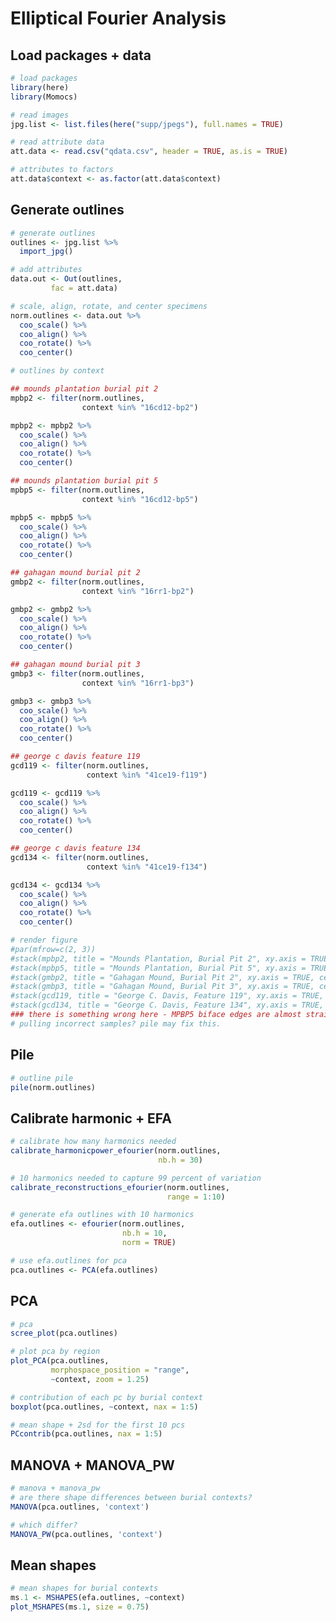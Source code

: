 # Elliptical Fourier Analysis

## Load packages + data

```r
# load packages
library(here)
library(Momocs)

# read images
jpg.list <- list.files(here("supp/jpegs"), full.names = TRUE)

# read attribute data
att.data <- read.csv("qdata.csv", header = TRUE, as.is = TRUE)

# attributes to factors
att.data$context <- as.factor(att.data$context)
```

## Generate outlines

```r
# generate outlines
outlines <- jpg.list %>%
  import_jpg()

# add attributes
data.out <- Out(outlines, 
         fac = att.data)

# scale, align, rotate, and center specimens
norm.outlines <- data.out %>% 
  coo_scale() %>%
  coo_align() %>% 
  coo_rotate() %>% 
  coo_center()

# outlines by context

## mounds plantation burial pit 2
mpbp2 <- filter(norm.outlines, 
                context %in% "16cd12-bp2")

mpbp2 <- mpbp2 %>% 
  coo_scale() %>%
  coo_align() %>%
  coo_rotate() %>% 
  coo_center()

## mounds plantation burial pit 5
mpbp5 <- filter(norm.outlines, 
                context %in% "16cd12-bp5")

mpbp5 <- mpbp5 %>% 
  coo_scale() %>%
  coo_align() %>%
  coo_rotate() %>% 
  coo_center()

## gahagan mound burial pit 2
gmbp2 <- filter(norm.outlines, 
                context %in% "16rr1-bp2")

gmbp2 <- gmbp2 %>% 
  coo_scale() %>%
  coo_align() %>%
  coo_rotate() %>% 
  coo_center()

## gahagan mound burial pit 3
gmbp3 <- filter(norm.outlines, 
                context %in% "16rr1-bp3")

gmbp3 <- gmbp3 %>% 
  coo_scale() %>%
  coo_align() %>%
  coo_rotate() %>% 
  coo_center()

## george c davis feature 119
gcd119 <- filter(norm.outlines, 
                 context %in% "41ce19-f119")

gcd119 <- gcd119 %>% 
  coo_scale() %>%
  coo_align() %>%
  coo_rotate() %>% 
  coo_center()

## george c davis feature 134
gcd134 <- filter(norm.outlines, 
                 context %in% "41ce19-f134")

gcd134 <- gcd134 %>% 
  coo_scale() %>%
  coo_align() %>%
  coo_rotate() %>% 
  coo_center()

# render figure
#par(mfrow=c(2, 3))
#stack(mpbp2, title = "Mounds Plantation, Burial Pit 2", xy.axis = TRUE, centroid = FALSE)
#stack(mpbp5, title = "Mounds Plantation, Burial Pit 5", xy.axis = TRUE, centroid = FALSE)
#stack(gmbp2, title = "Gahagan Mound, Burial Pit 2", xy.axis = TRUE, centroid = FALSE)
#stack(gmbp3, title = "Gahagan Mound, Burial Pit 3", xy.axis = TRUE, centroid = FALSE)
#stack(gcd119, title = "George C. Davis, Feature 119", xy.axis = TRUE, centroid = FALSE)
#stack(gcd134, title = "George C. Davis, Feature 134", xy.axis = TRUE, centroid = FALSE)
### there is something wrong here - MPBP5 biface edges are almost straight
# pulling incorrect samples? pile may fix this.
```

## Pile

```r
# outline pile
pile(norm.outlines)
```

## Calibrate harmonic + EFA

```r
# calibrate how many harmonics needed
calibrate_harmonicpower_efourier(norm.outlines, 
                                 nb.h = 30)

# 10 harmonics needed to capture 99 percent of variation
calibrate_reconstructions_efourier(norm.outlines, 
                                   range = 1:10)

# generate efa outlines with 10 harmonics
efa.outlines <- efourier(norm.outlines, 
                         nb.h = 10, 
                         norm = TRUE)

# use efa.outlines for pca
pca.outlines <- PCA(efa.outlines)
```

## PCA

```r
# pca 
scree_plot(pca.outlines)

# plot pca by region
plot_PCA(pca.outlines, 
         morphospace_position = "range",
         ~context, zoom = 1.25)

# contribution of each pc by burial context
boxplot(pca.outlines, ~context, nax = 1:5)

# mean shape + 2sd for the first 10 pcs
PCcontrib(pca.outlines, nax = 1:5)
```

## MANOVA + MANOVA_PW

```r
# manova + manova_pw
# are there shape differences between burial contexts?
MANOVA(pca.outlines, 'context')

# which differ?
MANOVA_PW(pca.outlines, 'context')
```

## Mean shapes

```r
# mean shapes for burial contexts
ms.1 <- MSHAPES(efa.outlines, ~context)
plot_MSHAPES(ms.1, size = 0.75)
```
